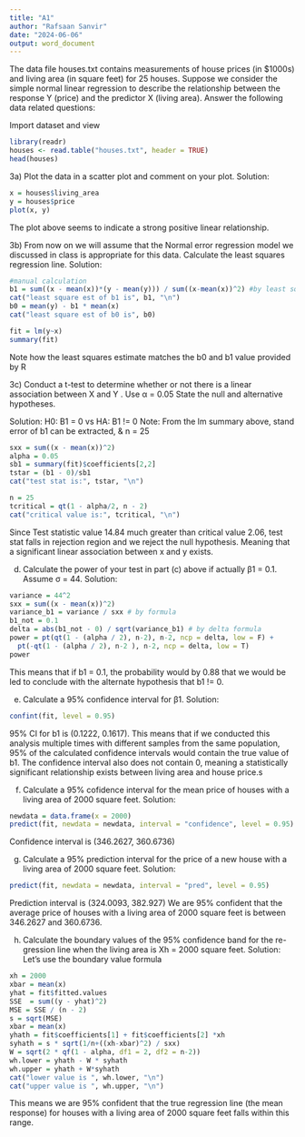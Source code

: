 ```yaml
---
title: "A1"
author: "Rafsaan Sanvir"
date: "2024-06-06"
output: word_document
---
```


The data file houses.txt contains measurements of house prices (in $1000s)
and living area (in square feet) for 25 houses. Suppose we consider the simple normal
linear regression to describe the relationship between the response Y (price) and the
predictor X (living area). Answer the following data related questions: 


Import dataset and view
```r
library(readr)
houses <- read.table("houses.txt", header = TRUE)
head(houses)
```

3a) Plot the data in a scatter plot and comment on your plot.
Solution: 
```r
x = houses$living_area
y = houses$price
plot(x, y)
```
The plot above seems to indicate a strong positive linear relationship. 

3b) From now on we will assume that the Normal error regression model we
discussed in class is appropriate for this data. Calculate the least squares regression
line.
Solution: 
```r
#manual calculation
b1 = sum((x - mean(x))*(y - mean(y))) / sum((x-mean(x))^2) #by least sq formula
cat("least square est of b1 is", b1, "\n")
b0 = mean(y) - b1 * mean(x)
cat("least square est of b0 is", b0)

fit = lm(y~x)
summary(fit)
```
Note how the least squares estimate matches the b0 and b1 value provided by R 

3c) Conduct a t-test to determine whether or not there is a linear association
between X and Y . Use α = 0.05 State the null and alternative hypotheses.

Solution: H0: B1 = 0 vs HA: B1 != 0 
Note: From the lm summary above, stand error of b1 can be extracted, & n = 25
```r
sxx = sum((x - mean(x))^2)
alpha = 0.05
sb1 = summary(fit)$coefficients[2,2]
tstar = (b1 - 0)/sb1
cat("test stat is:", tstar, "\n") 

n = 25
tcritical = qt(1 - alpha/2, n - 2)
cat("critical value is:", tcritical, "\n")

```

Since Test statistic value 14.84 much greater than critical value 2.06, test stat 
falls in rejection region and we reject the null hypothesis. Meaning that a 
significant linear association between x and y exists. 

d) Calculate the power of your test in part (c) above if actually β1 = 0.1.
Assume σ = 44.
Solution: 
```r
variance = 44^2
sxx = sum((x - mean(x))^2)
variance_b1 = variance / sxx # by formula 
b1_not = 0.1
delta = abs(b1_not - 0) / sqrt(variance_b1) # by delta formula
power = pt(qt(1 - (alpha / 2), n-2), n-2, ncp = delta, low = F) + 
  pt(-qt(1 - (alpha / 2), n-2 ), n-2, ncp = delta, low = T)
power
```
This means that if b1 = 0.1, the probability would by 0.88 that we would be 
led to conclude with the alternate hypothesis that b1 != 0. 

e) Calculate a 95% confidence interval for β1.
Solution: 
```r
confint(fit, level = 0.95)
```
95% CI for b1 is (0.1222, 0.1617).
This means that if we conducted this analysis multiple times with different 
samples from the same population, 95% of the calculated confidence intervals 
would contain the true value of b1. The confidence interval also does not contain
0, meaning a statistically significant relationship exists between living 
area and house price.s 

f) Calculate a 95% cofidence interval for the mean price of houses with a
living area of 2000 square feet.
Solution: 
```r
newdata = data.frame(x = 2000)
predict(fit, newdata = newdata, interval = "confidence", level = 0.95)
```
Confidence interval is (346.2627, 360.6736) 

g) Calculate a 95% prediction interval for the price of a new house with a
living area of 2000 square feet.
Solution: 
```r
predict(fit, newdata = newdata, interval = "pred", level = 0.95)
```
Prediction interval is (324.0093, 382.927)
We are 95% confident that the average price of houses with a living area of 2000 
square feet is between 346.2627 and 360.6736.

h) Calculate the boundary values of the 95% confidence band for the re-
gression line when the living area is Xh = 2000 square feet.
Solution: Let's use the boundary value formula 
```r
xh = 2000
xbar = mean(x)
yhat = fit$fitted.values
SSE  = sum((y - yhat)^2)
MSE = SSE / (n - 2)
s = sqrt(MSE)
xbar = mean(x)
yhath = fit$coefficients[1] + fit$coefficients[2] *xh
syhath = s * sqrt(1/n+((xh-xbar)^2) / sxx)
W = sqrt(2 * qf(1 - alpha, df1 = 2, df2 = n-2))
wh.lower = yhath - W * syhath
wh.upper = yhath + W*syhath
cat("lower value is ", wh.lower, "\n")
cat("upper value is ", wh.upper, "\n")
```

This means we are 95% confident that the true regression line (the mean response) for houses with a living area of 2000 square feet falls within this range.
